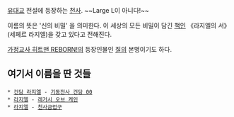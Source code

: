 [[유대교]] 전설에 등장하는 [[천사]].
~~Large L이 아니다!~~

이름의 뜻은 '신의 비밀' 을 의미한다. 이 세상의 모든 비밀이 담긴 [[책]]인 《라지엘의 서》(세페르 라지엘)을 갖고 있다고 전해진다.

[[가정교사 히트맨 REBORN!]]의 등장인물인 [[질(가정교사 히트맨 REBORN!)|질]]의 본명이기도 하다.

== 여기서 이름을 딴 것들 ==
 * [[건담 라지엘]] - [[기동전사 건담 00]]
 * [[라지엘(레거시 오브 케인)|라지엘]] - [[레거시 오브 케인]]
 * [[라지엘(천사금렵구)|라지엘]] - [[천사금렵구]]
